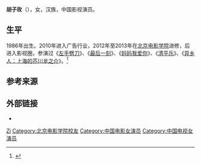 {{noteTA
|G1=姓氏}} 
'''胡子玫'''（{{bd|1986年|10月7日||}}），女，汉族，中国影视演员。

== 生平 ==
1986年出生。2010年进入广告行业，2012年至2013年在[[北京电影学院|北京电影学院]]进修，后进入影视圈，参演过《[[左手劈刀|左手劈刀]]》、《[[最后一刻|最后一刻]]》、《[[妈妈我爱你|妈妈我爱你]]》、《[[清平乐_(电视剧)|清平乐]]》、《[[异乡人：上海的芥川龙之介|异乡人：上海的芥川龙之介]]》。<ref>{{Cite web|title=胡子玫“中国版”奥黛丽·赫本2017荣辱敬畏|url=https://www.sohu.com/a/126875721_424360 |accessdate=|work=搜狐新闻}}</ref>

== 参考来源 ==
{{reflist}}

== 外部链接 ==
* {{Weibo|1764269353}}

{{Authority control}}
{{DEFAULTSORT:Hu胡}}
[[Category:胡姓|Zi]]
[[Category:北京电影学院校友|Category:北京电影学院校友]]
[[Category:中国电影女演员|Category:中国电影女演员]]
[[Category:中国电视女演员|Category:中国电视女演员]]